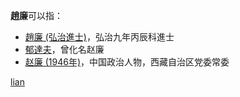 '''趙廉'''可以指：
* [[趙廉_(弘治進士)|趙廉 (弘治進士)]]，弘治九年丙辰科進士
* [[郁達夫|郁達夫]]，曾化名赵廉
* [[赵廉_(1946年)|赵廉 (1946年)]]，中国政治人物，西藏自治区党委常委

{{disambig}}

[[Category:二字赵姓人名消歧义|lian]]